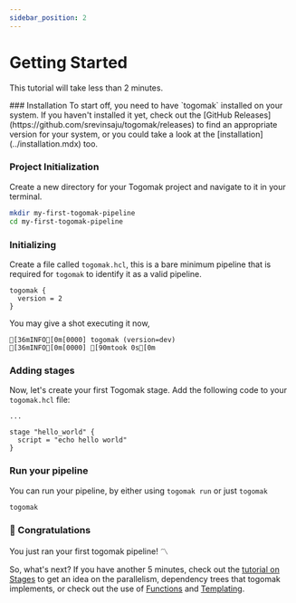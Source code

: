 ```yaml
---
sidebar_position: 2
---
```


# Getting Started

This tutorial will take less than 2 minutes.


<Steps>
### Installation 
To start off, you need to have `togomak` installed on your system. 
If you haven't installed it yet, check out the [GitHub Releases](https://github.com/srevinsaju/togomak/releases)
to find an appropriate version for your system, or you could take a look 
at the [installation](../installation.mdx) too.

### Project Initialization 

Create a new directory for your Togomak project and navigate to it in your terminal.
```bash copy
mkdir my-first-togomak-pipeline
cd my-first-togomak-pipeline
```

### Initializing 
Create a file called `togomak.hcl`, this is a bare minimum pipeline 
that is required for `togomak` to identify it as a valid pipeline. 

```hcl filename="togomak.hcl" copy
togomak {
  version = 2
}
```

You may give a shot executing it now,
```ansi 
[36mINFO[0m[0000] togomak (version=dev)
[36mINFO[0m[0000] [90mtook 0s[0m
```

### Adding stages 
Now, let's create your first Togomak stage. Add the following code to your `togomak.hcl` file:

```hcl filename="togomak.hcl" copy
...

stage "hello_world" {
  script = "echo hello world"
}
```

### Run your pipeline 
You can run your pipeline, by either using `togomak run` or just `togomak`

```bash
togomak
```

### 🎉 Congratulations 
You just ran your first togomak pipeline! 〽️

</Steps>

So, what's next? If you have another 5 minutes, check out the [tutorial on Stages](./tutorial/running-parallel-stages) to get 
an idea on the parallelism, dependency trees that togomak implements, or check out the use of [Functions](./functions) and 
[Templating](./templating).

